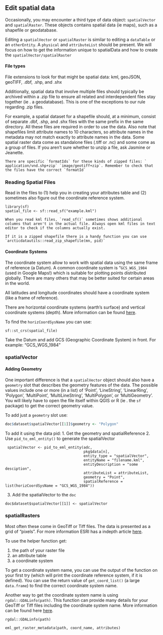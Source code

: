 ## Edit spatial data

Occasionally, you may encounter a third type of data object: `spatialVector` and `spatialRaster`. These objects contains spatial data (ie maps), such as a shapefile or geodatabase.

Editing a `spatialVector` or `spatialRaster` is similar to editing a `dataTable` or an `otherEntity`. A `physical` and `attributeList` should be present. We will focus on how to get the information unique to spatialData and how to create the `spatialVector/spatialRaster` 

#### File types

File extensions to look for that might be spatial data: kml, geoJSON, geoTIFF, .dbf, .shp, and .shx

Additionally, spatial data that involve multiple files should typically be archived within a .zip file to ensure all related and interdependent files stay together (ie . a geodatabase). This is one of the exceptions to our rule regarding .zip files.

For example, a spatial dataset for a shapefile should, at a minimum, consist of separate .dbf, .shp, and .shx files with the same prefix in the same directory. All these files are required in order to use the data. Also note that shapefiles limit attribute names to 10 characters, so attribute names in the metadata may not match exactly to attribute names in the data. Some spatial raster data come as standalone files (.tiff or .nc) and some come as a group of files. If you aren't sure whether to unzip a file, ask Jasmine or Jeanette.

```block
There are specific `formatIds` for these kinds of zipped files: `	application/vnd.shp+zip` `image/geotiff+zip`. Remember to check that the files have the correct `formatId`
```

### Reading Spatial Files

Read in the files to (1) help you in creating your attributes table and (2) sometimes also figure out the coordinate reference system.

```
library(sf)
spatial_file <- sf::read_sf("example.kml")
```


```block
When you read kml files, `read_sf()` sometimes shows additional columns that aren't in the actual file. Always open kml files in text editor to check if the columns actually exist.
```


```block
If it is a zipped shapefile there is a handy function you can use
`arcticdatautils::read_zip_shapefile(mn, pid)`
```

#### Coordinate Systems
The coordinate system allow to work with spatial data using the same frame of reference (a Datum). A common coordinate system is "`GCS_WGS_1984` (used in Google Maps!) which is suitable for plotting points distributed globally. There are many others that may be better suited for certain areas in the world. 

All latitudes and longitude coordinates should have a coordinate system (like a frame of reference). 


There are horizontal coordinate systems (earth's surface) and vertical coordinate systems (depth). More information can be found <a href = 'https://pro.arcgis.com/en/pro-app/help/mapping/properties/coordinate-systems-and-projections.htm' target='_blank'>here</a>.

To find the `horizCoordSysName` you can use:

```
sf::st_crs(spatial_file)
```

Take the Datum and add GCS (Geographic Coordinate System) in front. For example: "GCS_WGS_1984"

### spatialVector

#### Adding Geometry
One important difference is that a `spatialVector` object should also have a `geometry` slot that describes the geometry features of the data. The possible values include one or more (in a list) of 'Point', 'LineString', 'LinearRing', 'Polygon', 'MultiPoint', 'MultiLineString', 'MultiPolygon', or 'MultiGeometry'. You will likely have to open the file itself within QGIS or R (ie . the `sf` package) to get the correct geometry value.

To add just a `geometry` slot use:

```r
doc$dataset$spatialVector[[1]]$geometry <- "Polygon"
```

To add it using the data pid:
1. Get the geometry and spatialReference
2. Use `pid_to_eml_entity()` to generate the spatialVector 
```
 spatialVector <- pid_to_eml_entity(adc, 
                                    pkg$data[n], 
                                    entity_type = "spatialVector",
                                    entityName = "filename.kml",
                                    entityDescription = "some desciption",
                                    attributeList = attributeList,
                                    geometry = "Point",
                                    spatialReference = list(horizCoordSysName = "GCS_WGS_1984"))
```
3. Add the spatialVector to the `doc`
```
doc$dataset$spatialVector[[1]] <- spatialVector
```

### spatialRasters

Most often these come in GeoTiff or Tiff files. The data is presented as a grid of "pixels". For more information ESRI has a indepth article <a href = 'https://desktop.arcgis.com/en/arcmap/10.3/manage-data/raster-and-images/what-is-raster-data.htm' target='_blank'>here</a>.

To use the helper function get:

1. the path of your raster file
2. an attribute table
3. a coordinate system

To get a coordinate system name, you can use the output of the function on your first try (which will print the coordinate reference system, if it is defined). You can use the return value of `get_coord_list()` (a large `data.frame`) to find the correct coordinate system name.

Another way to get the coordinate system name is using `rgdal::GDALinfo(path)`. This function can provide many details for your GeoTiff or Tiff files including the coordinate system name. More information can be found here <a href = 'https://www.earthdatascience.org/courses/earth-analytics/lidar-raster-data-r/introduction-to-spatial-metadata-r/' target='_blank'>here</a>. 

```
rgdal::GDALinfo(path)

eml_get_raster_metadata(path, coord_name, attributes)
```

